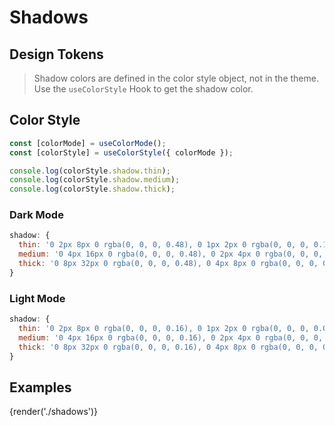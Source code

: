 
# Shadows

## Design Tokens

<ThemeParser theme="shadows" />

> Shadow colors are defined in the color style object, not in the theme. Use the `useColorStyle` Hook to get the shadow color.

## Color Style

```js
const [colorMode] = useColorMode();
const [colorStyle] = useColorStyle({ colorMode });

console.log(colorStyle.shadow.thin);
console.log(colorStyle.shadow.medium);
console.log(colorStyle.shadow.thick);
```

### Dark Mode

```js
shadow: {
  thin: '0 2px 8px 0 rgba(0, 0, 0, 0.48), 0 1px 2px 0 rgba(0, 0, 0, 0.16)',
  medium: '0 4px 16px 0 rgba(0, 0, 0, 0.48), 0 2px 4px 0 rgba(0, 0, 0, 0.16)',
  thick: '0 8px 32px 0 rgba(0, 0, 0, 0.48), 0 4px 8px 0 rgba(0, 0, 0, 0.16)',
}
```

### Light Mode

```js
shadow: {
  thin: '0 2px 8px 0 rgba(0, 0, 0, 0.16), 0 1px 2px 0 rgba(0, 0, 0, 0.08)',
  medium: '0 4px 16px 0 rgba(0, 0, 0, 0.16), 0 2px 4px 0 rgba(0, 0, 0, 0.08)',
  thick: '0 8px 32px 0 rgba(0, 0, 0, 0.16), 0 4px 8px 0 rgba(0, 0, 0, 0.08)',
}
```

## Examples

{render('./shadows')}
